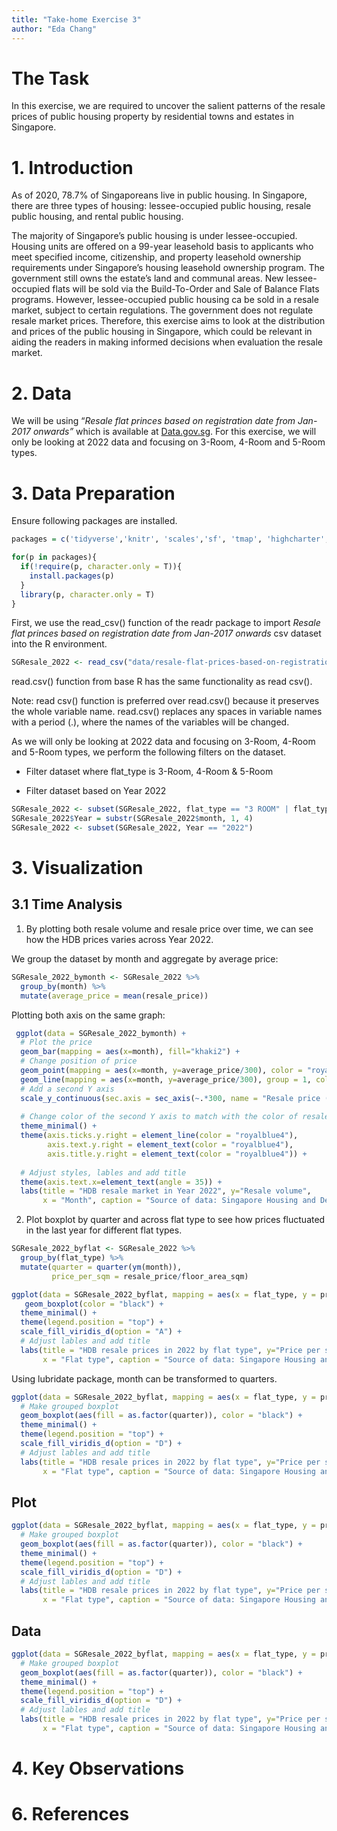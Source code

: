 ```yaml
---
title: "Take-home Exercise 3"
author: "Eda Chang"
---
```


# The Task

In this exercise, we are required to uncover the salient patterns of the resale prices of public housing property by residential towns and estates in Singapore.

# 1. Introduction

As of 2020, 78.7% of Singaporeans live in public housing. In Singapore, there are three types of housing: lessee-occupied public housing, resale public housing, and rental public housing.

The majority of Singapore's public housing is under lessee-occupied. Housing units are offered on a 99-year leasehold basis to applicants who meet specified income, citizenship, and property leasehold ownership requirements under Singapore's housing leasehold ownership program. The government still owns the estate's land and communal areas. New lessee-occupied flats will be sold via the Build-To-Order and Sale of Balance Flats programs. However, lessee-occupied public housing ca be sold in a resale market, subject to certain regulations. The government does not regulate resale market prices. Therefore, this exercise aims to look at the distribution and prices of the public housing in Singapore, which could be relevant in aiding the readers in making informed decisions when evaluation the resale market.

# 2. Data

We will be using "*Resale flat princes based on registration date from Jan-2017 onwards"* which is available at [Data.gov.sg](https://data.gov.sg/). For this exercise, we will only be looking at 2022 data and focusing on 3-Room, 4-Room and 5-Room types.

# 3. Data Preparation

Ensure following packages are installed.

```r
packages = c('tidyverse','knitr', 'scales','sf', 'tmap', 'highcharter', 'plotly','lubridate')

for(p in packages){
  if(!require(p, character.only = T)){
    install.packages(p)
  }
  library(p, character.only = T)
}

```

First, we use the read_csv() function of the readr package to import *Resale flat princes based on registration date from Jan-2017 onwards* csv dataset into the R environment.

```r
SGResale_2022 <- read_csv("data/resale-flat-prices-based-on-registration-date-from-jan-2017-onwards.csv")
```

read.csv() function from base R has the same functionality as read csv().

Note: read csv() function is preferred over read.csv() because it preserves the whole variable name. read.csv() replaces any spaces in variable names with a period (.), where the names of the variables will be changed.

As we will only be looking at 2022 data and focusing on 3-Room, 4-Room and 5-Room types, we perform the following filters on the dataset.

-   Filter dataset where flat_type is 3-Room, 4-Room & 5-Room

-   Filter dataset based on Year 2022

```r

SGResale_2022 <- subset(SGResale_2022, flat_type == "3 ROOM" | flat_type == "4 ROOM" |flat_type == "5 ROOM")
SGResale_2022$Year = substr(SGResale_2022$month, 1, 4)
SGResale_2022 <- subset(SGResale_2022, Year == "2022")
```

# 3. Visualization

## 3.1 Time Analysis

1.  By plotting both resale volume and resale price over time, we can see how the HDB prices varies across Year 2022.

We group the dataset by month and aggregate by average price:

```r
SGResale_2022_bymonth <- SGResale_2022 %>%
  group_by(month) %>% 
  mutate(average_price = mean(resale_price))
```

Plotting both axis on the same graph:

```r
 ggplot(data = SGResale_2022_bymonth) +
  # Plot the price
  geom_bar(mapping = aes(x=month), fill="khaki2") +
  # Change position of price
  geom_point(mapping = aes(x=month, y=average_price/300), color = "royalblue4") +
  geom_line(mapping = aes(x=month, y=average_price/300), group = 1, color = "royalblue4") +
  # Add a second Y axis
  scale_y_continuous(sec.axis = sec_axis(~.*300, name = "Resale price (SGD)", labels = comma)) +
  
  # Change color of the second Y axis to match with the color of resale price
  theme_minimal() +
  theme(axis.ticks.y.right = element_line(color = "royalblue4"),
        axis.text.y.right = element_text(color = "royalblue4"), 
        axis.title.y.right = element_text(color = "royalblue4")) +
  
  # Adjust styles, lables and add title
  theme(axis.text.x=element_text(angle = 35)) +
  labs(title = "HDB resale market in Year 2022", y="Resale volume", 
       x = "Month", caption = "Source of data: Singapore Housing and Development Board")
```

2.  Plot boxplot by quarter and across flat type to see how prices fluctuated in the last year for different flat types.

```r
SGResale_2022_byflat <- SGResale_2022 %>%
  group_by(flat_type) %>% 
  mutate(quarter = quarter(ym(month)),
         price_per_sqm = resale_price/floor_area_sqm)
```

```r
ggplot(data = SGResale_2022_byflat, mapping = aes(x = flat_type, y = price_per_sqm)) +
   geom_boxplot(color = "black") +
  theme_minimal() +
  theme(legend.position = "top") +
  scale_fill_viridis_d(option = "A") +
  # Adjust lables and add title
  labs(title = "HDB resale prices in 2022 by flat type", y="Price per square metre (SGD)",
       x = "Flat type", caption = "Source of data: Singapore Housing and Development Board")
```

Using lubridate package, month can be transformed to quarters.

```r
ggplot(data = SGResale_2022_byflat, mapping = aes(x = flat_type, y = price_per_sqm)) +
  # Make grouped boxplot
  geom_boxplot(aes(fill = as.factor(quarter)), color = "black") +
  theme_minimal() +
  theme(legend.position = "top") +
  scale_fill_viridis_d(option = "D") +
  # Adjust lables and add title
  labs(title = "HDB resale prices in 2022 by flat type", y="Price per square metre (SGD)", fill = "Quarter",
       x = "Flat type", caption = "Source of data: Singapore Housing and Development Board ")
```

::: panel-tabset
## Plot

```r
ggplot(data = SGResale_2022_byflat, mapping = aes(x = flat_type, y = price_per_sqm)) +
  # Make grouped boxplot
  geom_boxplot(aes(fill = as.factor(quarter)), color = "black") +
  theme_minimal() +
  theme(legend.position = "top") +
  scale_fill_viridis_d(option = "D") +
  # Adjust lables and add title
  labs(title = "HDB resale prices in 2022 by flat type", y="Price per square metre (SGD)", fill = "Quarter",
       x = "Flat type", caption = "Source of data: Singapore Housing and Development Board ")

```

## Data

```r
ggplot(data = SGResale_2022_byflat, mapping = aes(x = flat_type, y = price_per_sqm)) +
  # Make grouped boxplot
  geom_boxplot(aes(fill = as.factor(quarter)), color = "black") +
  theme_minimal() +
  theme(legend.position = "top") +
  scale_fill_viridis_d(option = "D") +
  # Adjust lables and add title
  labs(title = "HDB resale prices in 2022 by flat type", y="Price per square metre (SGD)", fill = "Quarter",
       x = "Flat type", caption = "Source of data: Singapore Housing and Development Board ")
```
:::

# 4. Key Observations

# 6. References
